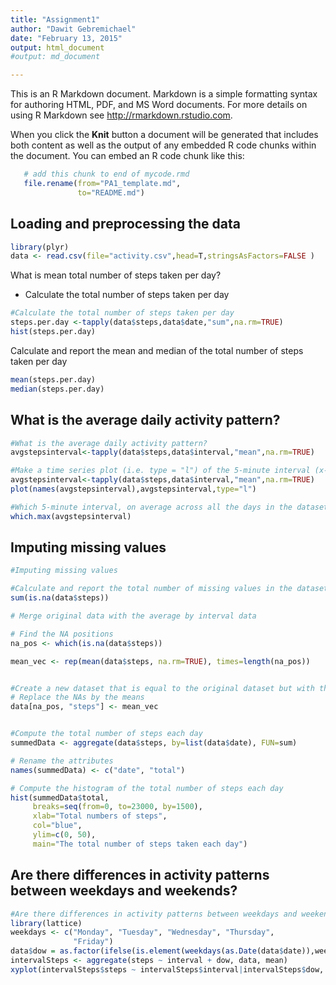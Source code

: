 ```yaml
---
title: "Assignment1"
author: "Dawit Gebremichael"
date: "February 13, 2015"
output: html_document
#output: md_document

---
```


This is an R Markdown document. Markdown is a simple formatting syntax for authoring HTML, PDF, and MS Word documents. For more details on using R Markdown see <http://rmarkdown.rstudio.com>.

When you click the **Knit** button a document will be generated that includes both content as well as the output of any embedded R code chunks within the document. You can embed an R code chunk like this:
```r
   # add this chunk to end of mycode.rmd
   file.rename(from="PA1_template.md", 
               to="README.md")
```
<h2>Loading and preprocessing the data</h2>
```r


library(plyr)
data <- read.csv(file="activity.csv",head=T,stringsAsFactors=FALSE )
```

What is mean total number of steps taken per day?

- Calculate the total number of steps taken per day
```r

#Calculate the total number of steps taken per day
steps.per.day <-tapply(data$steps,data$date,"sum",na.rm=TRUE) 
hist(steps.per.day)

```
Calculate and report the mean and median of the total number of steps taken per day

```r
mean(steps.per.day)
median(steps.per.day)
```
<h2>What is the average daily activity pattern?</h2>
```r
#What is the average daily activity pattern?
avgstepsinterval<-tapply(data$steps,data$interval,"mean",na.rm=TRUE) 

#Make a time series plot (i.e. type = "l") of the 5-minute interval (x-axis) and the average number of steps taken, averaged across all days (y-axis)
avgstepsinterval<-tapply(data$steps,data$interval,"mean",na.rm=TRUE) 
plot(names(avgstepsinterval),avgstepsinterval,type="l")

#Which 5-minute interval, on average across all the days in the dataset, contains the maximum number of steps?
which.max(avgstepsinterval) 
```

<h2>Imputing missing values</h2>
```r
#Imputing missing values

#Calculate and report the total number of missing values in the dataset (i.e. the total number of rows with NAs)
sum(is.na(data$steps))

# Merge original data with the average by interval data

# Find the NA positions
na_pos <- which(is.na(data$steps))

mean_vec <- rep(mean(data$steps, na.rm=TRUE), times=length(na_pos))


#Create a new dataset that is equal to the original dataset but with the missing data filled in.
# Replace the NAs by the means
data[na_pos, "steps"] <- mean_vec


#Compute the total number of steps each day
summedData <- aggregate(data$steps, by=list(data$date), FUN=sum)

# Rename the attributes
names(summedData) <- c("date", "total")

# Compute the histogram of the total number of steps each day
hist(summedData$total, 
     breaks=seq(from=0, to=23000, by=1500),
     xlab="Total numbers of steps", 
     col="blue",    
     ylim=c(0, 50), 
     main="The total number of steps taken each day")
```
<h2>Are there differences in activity patterns between weekdays and weekends?</h2>
```r

#Are there differences in activity patterns between weekdays and weekends?
library(lattice)
weekdays <- c("Monday", "Tuesday", "Wednesday", "Thursday", 
              "Friday")
data$dow = as.factor(ifelse(is.element(weekdays(as.Date(data$date)),weekdays), "Weekday", "Weekend"))
intervalSteps <- aggregate(steps ~ interval + dow, data, mean)
xyplot(intervalSteps$steps ~ intervalSteps$interval|intervalSteps$dow, main="Average Steps per Day by Interval",xlab="Interval", ylab="Steps",layout=c(1,2), type="l")


```


